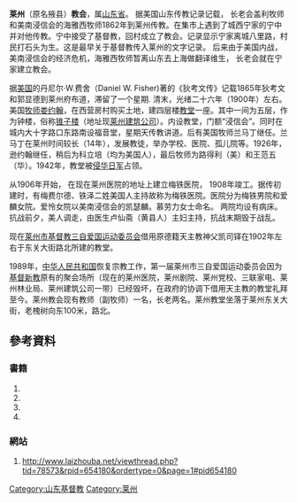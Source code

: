 {{expand|time=2011-01-03T09:40:00+00:00}}
'''莱州'''（原名掖县）'''教会'''，属[[山东省|山东省]]。
据美国山东传教记录记载， 长老会盖利牧师和美南浸信会的海雅西牧师1862年到莱州传教。在集市上遇到了城西宁家的宁中并对他传教。宁中接受了基督教，回村成立了教会。记录显示宁家离城八里路，村民打石头为生。这是最早关于基督教传入莱州的文字记录。 后来由于美国内战， 美南浸信会的经济危机，海雅西牧师暂离山东去上海做翻译维生， 长老会就在宁家建立教会。  

据[[美国|美国]]的丹尼尔·W.费舍（Daniel W. Fisher)著的《狄考文传》记载1865年狄考文和郭显德到莱州府布道，滞留了一个星期. 清末，光绪二十六年（1900年）左右。美国[[牧师|牧师]][[娄约翰|娄约翰]]，在西营房村购买土地，建四层楼[[教堂|教堂]]一座。其中一间为五层，作为钟楼，俗称[[锥子楼|锥子楼]]（地址现[[莱州建筑公司|莱州建筑公司]]）。内设教堂，门额“浸信会”。同时在城内大十字路口东路南设福音堂，星期天传教讲道。后有美国牧师兰马丁继任。兰马丁在莱州时间较长（14年），发展教徒，举办学校、医院、孤儿院等。1926年，逊约翰继任，稍后为科立培（均为美国人），最后牧师为路得利（美）和王范五（华）。1942年，教堂被[[侵华日军|侵华日军]]占领。

从1906年开始， 在现在莱州医院的地址上建立梅铁医院， 1908年竣工。据传初建时，有梅费尔德、铁泽二姓美国人主持故称为梅铁医院。医院分为梅铁男院和爱麟女院。爱怜女院以美南浸信会的凯瑟麟。慕劳力女士命名。 两院均设有病床。抗战前夕，美人调走，由医生卢仙斋（黄县人）主妇主持，抗战末期毁于战乱。

现在[[莱州市基督教|莱州市基督教]][[三自爱国教会|三自爱国运动委员会]]借用原德籍天主教神父凯司铎在1902年左右于东关大街路北所建的教堂{{来源请求|（据传是购买的民间住宅）作为活动场所}}。

1989年，[[中华人民共和国|中华人民共和国]]恢复宗教工作，第一届莱州市三自爱国运动委员会因为[[基督新教|基督新教]]原有的聚会场所（现在的莱州医院，莱州剧院、莱州党校、三联家电、莱州林业局、莱州建筑公司一带）已经毁坏，在政府的协调下借用天主教的教堂礼拜至今。莱州教会现有教师（副牧师）一名，长老两名。莱州教堂坐落于莱州东关大街，老槐树向东100米，路北。

== 參考資料 ==
{{reflist|2}}
===書籍===
# {{cite book|title=《狄考文传——一位在中国生活了四十五年的传教士》|author=【美】丹尼尔·W.费舍|others=关志远、苗风波、关志英译|location=桂林|publisher=广西师范大学出版社|year=2009}}
#{{cite book|title=《莱州市志》|year=1996}}
#{{cite book|title=《1901--1920年中国基督教调查资料》|author=中华续行委办会调查特委会编，蔡咏春等|location=北京|publisher=中国社会科学出版社|year=1987}}
#{{cite book|title=《中国基督教史纲》|author=王治心|location=上海|publisher=上海世纪出版集团|year=2007}}
===網站===
# http://www.laizhouba.net/viewthread.php?tid=78573&rpid=654180&ordertype=0&page=1#pid654180{{dead link|date=2018年4月 |bot=InternetArchiveBot |fix-attempted=yes }}

[[Category:山东基督教|Category:山东基督教]]
[[Category:莱州|Category:莱州]]